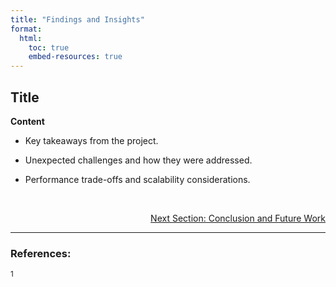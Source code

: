 ```yaml
---
title: "Findings and Insights"
format:
  html:
    toc: true
    embed-resources: true
---
```


## Title
**Content**

- Key takeaways from the project.

- Unexpected challenges and how they were addressed.
 
- Performance trade-offs and scalability considerations.




<br>
<!-- Reference to next section -->
<div style="text-align: right; font-size: 14px;">
  <a href="2_data.html">Next Section: Conclusion and Future Work</a>
</div>

---

### References:

${^1}$
